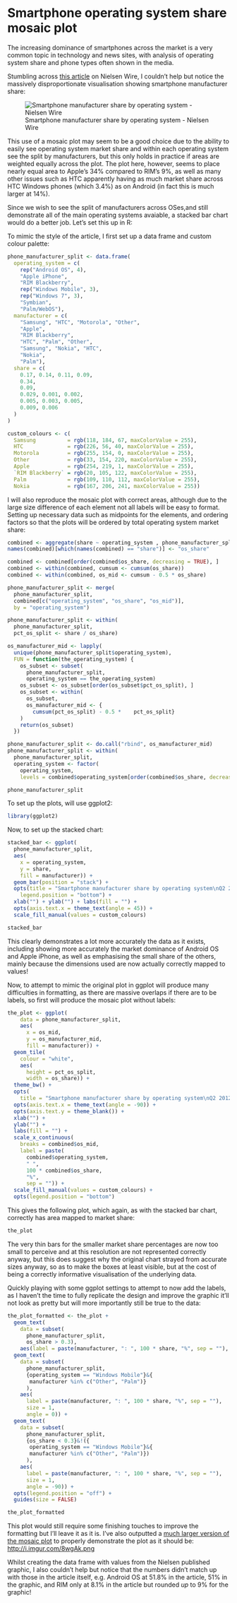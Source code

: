 # Smartphone operating system share mosaic plot
The increasing dominance of smartphones across the market is a very common topic in technology and news sites, with analysis of operating system share and phone types often shown in the media.

Stumbling across [this article](http://blog.nielsen.com/nielsenwire/?p=32494) on Nielsen Wire, I couldn't help but notice the massively disproportionate visualisation showing smartphone manufacturer share: 

![Smartphone manufacturer share by operating system - Nielsen Wire](http://blog.nielsen.com/nielsenwire/wp-content/uploads/2012/07/Q2-2012-US-Smartphone-manufacturers-share.png)

This use of a mosaic plot may seem to be a good choice due to the ability to easily see operating system market share and within each operating system see the split by manufacturers, but this only holds in practice if areas are weighted equally across the plot. The plot here, however, seems to place nearly equal area to Apple's 34% compared to RIM's 9%, as well as many other issues such as HTC apparently having as much market share across HTC Windows phones (which 3.4%) as on Android (in fact this is much larger at 14%).

Since we wish to see the split of manufacturers across OSes,and still demonstrate all of the main operating systems avaiable, a stacked bar chart would do a better job. Let's set this up in R:

To mimic the style of the article, I first set up a data frame and custom colour palette:

```r
phone_manufacturer_split <- data.frame(
  operating_system = c(
    rep("Android OS", 4), 
	"Apple iPhone", 
	"RIM Blackberry", 
	rep("Windows Mobile", 3), 
	rep("Windows 7", 3),
	"Symbian",
	"Palm/WebOS"),
  manufacturer = c(
    "Samsung", "HTC", "Motorola", "Other",
	"Apple",
	"RIM Blackberry",
	"HTC", "Palm", "Other",
	"Samsung", "Nokia", "HTC",
	"Nokia",
	"Palm"),
  share = c(
    0.17, 0.14, 0.11, 0.09,
	0.34,
	0.09,
	0.029, 0.001, 0.002,
	0.005, 0.003, 0.005,
	0.009, 0.006
  )
)

custom_colours <- c(
  Samsung          = rgb(118, 184, 67, maxColorValue = 255),
  HTC              = rgb(226, 56, 40, maxColorValue = 255),
  Motorola         = rgb(255, 154, 0, maxColorValue = 255),
  Other            = rgb(33, 154, 220, maxColorValue = 255),
  Apple            = rgb(254, 219, 1, maxColorValue = 255),
  `RIM Blackberry` = rgb(20, 105, 122, maxColorValue = 255),
  Palm             = rgb(109, 110, 112, maxColorValue = 255),
  Nokia            = rgb(167, 206, 241, maxColorValue = 255))
```

I will also reproduce the mosaic plot with correct areas, although due to the large size difference of each element not all labels will be easy to format. Setting up necessary data such as midpoints for the elements, and ordering factors so that the plots will be ordered by total operating system market share:

```r
combined <- aggregate(share ~ operating_system , phone_manufacturer_split, sum)
names(combined)[which(names(combined) == "share")] <- "os_share"

combined <- combined[order(combined$os_share, decreasing = TRUE), ]
combined <- within(combined, cumsum <- cumsum(os_share))
combined <- within(combined, os_mid <- cumsum - 0.5 * os_share)

phone_manufacturer_split <- merge(
  phone_manufacturer_split, 
  combined[c("operating_system", "os_share", "os_mid")], 
  by = "operating_system")

phone_manufacturer_split <- within(
  phone_manufacturer_split,
  pct_os_split <- share / os_share)

os_manufacturer_mid <- lapply(
  unique(phone_manufacturer_split$operating_system), 
  FUN = function(the_operating_system) {
    os_subset <- subset(
	  phone_manufacturer_split, 
	  operating_system == the_operating_system)
    os_subset <- os_subset[order(os_subset$pct_os_split), ]
    os_subset <- within(
	  os_subset, 
	  os_manufacturer_mid <- {
	    cumsum(pct_os_split) - 0.5 * 	pct_os_split}
	)
    return(os_subset)
  })

phone_manufacturer_split <- do.call("rbind", os_manufacturer_mid)
phone_manufacturer_split <- within(
  phone_manufacturer_split, 
  operating_system <- factor(
    operating_system, 
	levels = combined$operating_system[order(combined$os_share, decreasing = TRUE)]))

phone_manufacturer_split
```

To set up the plots, will use ggplot2:
```r
library(ggplot2)
```

Now, to set up the stacked chart:
```r
stacked_bar <- ggplot(
  phone_manufacturer_split, 
  aes(
    x = operating_system,
	y = share, 
	fill = manufacturer)) + 
  geom_bar(position = "stack") +
  opts(title = "Smartphone manufacturer share by operating system\nQ2 2012, US mobile subscribers\n",
    legend.position = "bottom") +
  xlab("") + ylab("") + labs(fill = "") +
  opts(axis.text.x = theme_text(angle = 45)) +
  scale_fill_manual(values = custom_colours)
```

```r
stacked_bar
```

This clearly demonstrates a lot more accurately the data as it exists, including showing more accurately the market dominance of Android OS and Apple iPhone, as well as emphasising the small share of the others, mainly because the dimensions used are now actually correctly mapped to values!

Now, to attempt to mimic the original plot in ggplot will produce many difficulties in formatting, as there are massive overlaps if there are to be labels, so first will produce the mosaic plot without labels:

```r
the_plot <- ggplot(
    data = phone_manufacturer_split, 
    aes(
      x = os_mid, 
      y = os_manufacturer_mid, 
      fill = manufacturer)) + 
  geom_tile(
    colour = "white", 
	aes(
	  height = pct_os_split, 
	  width = os_share)) +
  theme_bw() +
  opts(
    title = "Smartphone manufacturer share by operating system\nQ2 2012, US mobile subscribers\n") +
  opts(axis.text.x = theme_text(angle = -90)) +
  opts(axis.text.y = theme_blank()) +
  xlab("") + 
  ylab("") + 
  labs(fill = "") +
  scale_x_continuous(
    breaks = combined$os_mid, 
	label = paste(
	  combined$operating_system, 
	  " ", 
	  100 * combined$os_share, 
	  "%", 
	  sep = "")) +
  scale_fill_manual(values = custom_colours) +
  opts(legend.position = "bottom")
```

This gives the following plot, which again, as with the stacked bar chart, correctly has area mapped to market share:
```r
the_plot
```

The very thin bars for the smaller market share percentages are now too small to perceive and at this resolution are not represented correctly anyway, but this does suggest why the original chart strayed from accurate sizes anyway, so as to make the boxes at least visible, but at the cost of being a correctly informative visualisation of the underlying data. 

Quickly playing with some ggplot settings to attempt to now add the labels, as I haven't the time to fully replicate the design and improve the graphic it'll not look as pretty but will more importantly still be true to the data:

```r
the_plot_formatted <- the_plot + 
  geom_text(
    data = subset(
	  phone_manufacturer_split, 
	  os_share > 0.3),
	aes(label = paste(manufacturer, ": ", 100 * share, "%", sep = ""), angle = 0)) +
  geom_text(
    data = subset(
	  phone_manufacturer_split, 
	  {operating_system == "Windows Mobile"}&{
	   manufacturer %in% c("Other", "Palm")}
	  ),
    aes(
	  label = paste(manufacturer, ": ", 100 * share, "%", sep = ""), 
	  size = 1, 
	  angle = 0)) +
  geom_text(
    data = subset(
	  phone_manufacturer_split, 
	  {os_share < 0.3}&!({
	   operating_system == "Windows Mobile"}&{
	   manufacturer %in% c("Other", "Palm")})
      ),
    aes(
	  label = paste(manufacturer, ": ", 100 * share, "%", sep = ""), 
	  size = 1, 
	  angle = -90)) +
  opts(legend.position = "off") + 
  guides(size = FALSE)
```

```r
the_plot_formatted
```

This plot would still require some finishing touches to improve the formatting but I'll leave it as it is. I've also outputted a [much larger version of the mosaic plot](http://i.imgur.com/8wgAk.png) to properly demonstrate the plot as it should be:
[http://i.imgur.com/8wgAk.png](http://i.imgur.com/8wgAk.png)

Whilst creating the data frame with values from the Nielsen published graphic, I also couldn't help but notice that the numbers didn't match up with those in the article itself, e.g. Android OS at 51.8% in the article, 51% in the graphic, and RIM only at 8.1% in the article but rounded *up* to 9% for the graphic! 
